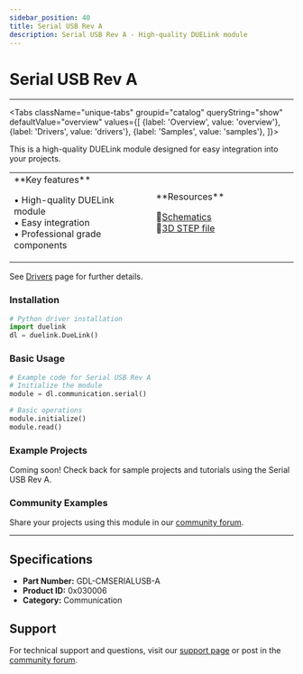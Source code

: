 ```yaml
---
sidebar_position: 40
title: Serial USB Rev A
description: Serial USB Rev A - High-quality DUELink module
---
```



# Serial USB Rev A

<ProductImageSelector 
  partNumber="cmserialusb-a"
  productName="Serial USB Rev A"
/>

---

<Tabs className="unique-tabs" groupid="catalog" queryString="show" defaultValue="overview"
  values={[
    {label: 'Overview', value: 'overview'},
    {label: 'Drivers', value: 'drivers'},
    {label: 'Samples', value: 'samples'},
  ]}>

<TabItem value="overview">

This is a high-quality DUELink module designed for easy integration into your projects.

<table><td width='50%'>
**Key features**

• High-quality DUELink module<br/>
• Easy integration<br/>
• Professional grade components<br/>

</td><td width='50%'>
**Resources**
 
📄[Schematics](/sch/cmserialusb-a.pdf)<br/>
🔩[3D STEP file](/3d/cmserialusb-a.step)<br/>

</td></table>

</TabItem>

<TabItem value="drivers">

See [Drivers](../../engine/drivers) page for further details.

### Installation

```python
# Python driver installation
import duelink
dl = duelink.DueLink()
```

### Basic Usage

```python
# Example code for Serial USB Rev A
# Initialize the module
module = dl.communication.serial()

# Basic operations
module.initialize()
module.read()
```

</TabItem>

<TabItem value="samples">

### Example Projects

Coming soon! Check back for sample projects and tutorials using the Serial USB Rev A.

### Community Examples

Share your projects using this module in our [community forum](https://forums.ghielectronics.com).

</TabItem>

</Tabs>

---

## Specifications

- **Part Number:** GDL-CMSERIALUSB-A
- **Product ID:** 0x030006
- **Category:** Communication

## Support

For technical support and questions, visit our [support page](../../support) or post in the [community forum](https://forums.ghielectronics.com).
